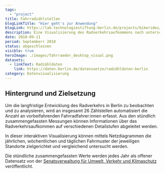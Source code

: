 ```yaml
---
tags:
  - "project"
title: Fahrradzählstellen
blogLinkTitle: "Hier geht's zur Anwendung"
blogLink: https://lab.technologiestiftung-berlin.de/projects/bikerides/de/
description: Eine Visualisierung des Radverkehrsaufkommens nach unterschiedlichen Rhythmen und Standorten
date: 2018-09-11
period: Septemberr 2018
status: abgeschlossen
visible: true
heroImage: ./images/fahrraeder_desktop_visual.png
datasets:
  - linkText: Radzähldaten
    link: https://daten.berlin.de/datensaetze/radzähldaten-berlin
category: Datenvisualisierung
---
```


## Hintergrund und Zielsetzung

Um die langfristige Entwicklung des Radverkehrs in Berlin zu beobachten und zu analysieren, wird an insgesamt 26 Zählstellen automatisiert die Anzahl an vorbeifahrenden Fahrradfahrer:innen erfasst. Aus den stündlich zusammengefassten Messungen können Informationen über das Radverkehrsaufkommen auf verschiedenen Detailstufen abgeleitet werden.

In dieser interaktiven Visualisierung können mittels Netzdiagrammen die jährlichen, wöchentlichen und täglichen Fahrmuster der jeweiligen Standorte zielgerichtet und vergleichend untersucht werden.

Die stündliche zusammengefassten Werte werden jedes Jahr als offener Datensatz von der [Senatsverwaltung für Umwelt, Verkehr und Klimaschutz](https://www.berlin.de/senuvk/verkehr/lenkung/vlb/de/radzaehlungen.shtml) veröffentlicht.
